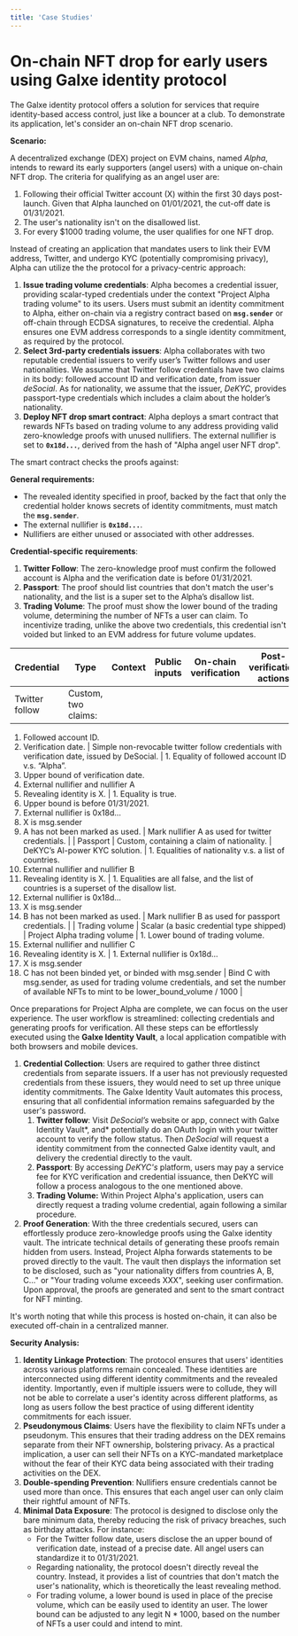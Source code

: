 ```yaml
---
title: 'Case Studies'
---
```


# On-chain NFT drop for early users using Galxe identity protocol

The Galxe identity protocol offers a solution for services that require identity-based access control, just like a bouncer at a club. To demonstrate its application, let's consider an on-chain NFT drop scenario.

**Scenario:**

A decentralized exchange (DEX) project on EVM chains, named _Alpha_, intends to reward its early supporters (angel users) with a unique on-chain NFT drop. The criteria for qualifying as an angel user are:

1. Following their official Twitter account (X) within the first 30 days post-launch. Given that Alpha launched on 01/01/2021, the cut-off date is 01/31/2021.
2. The user's nationality isn't on the disallowed list.
3. For every $1000 trading volume, the user qualifies for one NFT drop.

Instead of creating an application that mandates users to link their EVM address, Twitter, and undergo KYC (potentially compromising privacy), Alpha can utilize the the protocol for a privacy-centric approach:

1. **Issue trading volume credentials**: Alpha becomes a credential issuer, providing scalar-typed credentials under the context "Project Alpha trading volume" to its users. Users must submit an identity commitment to Alpha, either on-chain via a registry contract based on **`msg.sender`** or off-chain through ECDSA signatures, to receive the credential. Alpha ensures one EVM address corresponds to a single identity commitment, as required by the protocol.
2. **Select 3rd-party credentials issuers**: Alpha collaborates with two reputable credential issuers to verify user’s Twitter follows and user nationalities. We assume that Twitter follow credentials have two claims in its body: followed account ID and verification date, from issuer _deSocial_. As for nationality, we assume that the issuer, _DeKYC_, provides passport-type credentials which includes a claim about the holder’s nationality.
3. **Deploy NFT drop smart contract**: Alpha deploys a smart contract that rewards NFTs based on trading volume to any address providing valid zero-knowledge proofs with unused nullifiers. The external nullifier is set to **`0x18d...`**, derived from the hash of "Alpha angel user NFT drop".

The smart contract checks the proofs against:

**General requirements:**

- The revealed identity specified in proof, backed by the fact that only the credential holder knows secrets of identity commitments, must match the **`msg.sender`**.
- The external nullifier is **`0x18d...`**.
- Nullifiers are either unused or associated with other addresses.

**Credential-specific requirements**:

1. **Twitter Follow**: The zero-knowledge proof must confirm the followed account is Alpha and the verification date is before 01/31/2021.
2. **Passport**: The proof should list countries that don't match the user's nationality, and the list is a super set to the Alpha’s disallow list.
3. **Trading Volume**: The proof must show the lower bound of the trading volume, determining the number of NFTs a user can claim. To incentivize trading, unlike the above two credentials, this credential isn't voided but linked to an EVM address for future volume updates.

| Credential     | Type                | Context | Public inputs | On-chain verification | Post-verification actions |
| -------------- | ------------------- | ------- | ------------- | --------------------- | ------------------------- |
| Twitter follow | Custom, two claims: |

1. Followed account ID.
2. Verification date. | Simple non-revocable twitter follow credentials with verification date, issued by DeSocial. | 1. Equality of followed account ID v.s. “Alpha”.
3. Upper bound of verification date.
4. External nullifier and nullifier A
5. Revealing identity is X. | 1. Equality is true.
6. Upper bound is before 01/31/2021.
7. External nullifier is 0x18d...
8. X is msg.sender
9. A has not been marked as used. | Mark nullifier A as used for twitter credentials. |
   | Passport | Custom, containing a claim of nationality. | DeKYC’s AI-power KYC solution. | 1. Equalities of nationality v.s. a list of countries.
10. External nullifier and nullifier B
11. Revealing identity is X. | 1. Equalities are all false, and the list of countries is a superset of the disallow list.
12. External nullifier is 0x18d...
13. X is msg.sender
14. B has not been marked as used. | Mark nullifier B as used for passport credentials. |
    | Trading volume | Scalar (a basic credential type shipped) | Project Alpha trading volume | 1. Lower bound of trading volume.
15. External nullifier and nullifier C
16. Revealing identity is X. | 1. External nullifier is 0x18d...
17. X is msg.sender
18. C has not been binded yet, or binded with msg.sender | Bind C with msg.sender, as used for trading volume credentials, and set the number of available NFTs to mint to be lower_bound_volume / 1000 |

Once preparations for Project Alpha are complete, we can focus on the user experience. The user workflow is streamlined: collecting credentials and generating proofs for verification. All these steps can be effortlessly executed using the **Galxe Identity Vault**, a local application compatible with both browsers and mobile devices.

1. **Credential Collection**: Users are required to gather three distinct credentials from separate issuers. If a user has not previously requested credentials from these issuers, they would need to set up three unique identity commitments. The Galxe Identity Vault automates this process, ensuring that all confidential information remains safeguarded by the user's password.
   1. **Twitter follow**: Visit _DeSocial’s_ website or app, connect with Galxe Identity Vault*, and* potentially do an OAuth login with your twitter account to verify the follow status. Then _DeSocial_ will request a identity commitment from the connected Galxe identity vault, and delivery the credential directly to the vault.
   2. **Passport**: By accessing _DeKYC's_ platform, users may pay a service fee for KYC verification and credential issuance, then DeKYC will follow a process analogous to the one mentioned above.
   3. **Trading Volume:** Within Project Alpha's application, users can directly request a trading volume credential, again following a similar procedure.
2. **Proof Generation**: With the three credentials secured, users can effortlessly produce zero-knowledge proofs using the Galxe identity vault. The intricate technical details of generating these proofs remain hidden from users. Instead, Project Alpha forwards statements to be proved directly to the vault. The vault then displays the information set to be disclosed, such as "your nationality differs from countries A, B, C..." or "Your trading volume exceeds XXX", seeking user confirmation. Upon approval, the proofs are generated and sent to the smart contract for NFT minting.

It's worth noting that while this process is hosted on-chain, it can also be executed off-chain in a centralized manner.

**Security Analysis:**

1. **Identity Linkage Protection**: The protocol ensures that users' identities across various platforms remain concealed. These identities are interconnected using different identity commitments and the revealed identity. Importantly, even if multiple issuers were to collude, they will not be able to correlate a user's identity across different platforms, as long as users follow the best practice of using different identity commitments for each issuer.
2. **Pseudonymous Claims**: Users have the flexibility to claim NFTs under a pseudonym. This ensures that their trading address on the DEX remains separate from their NFT ownership, bolstering privacy. As a practical implication, a user can sell their NFTs on a KYC-mandated marketplace without the fear of their KYC data being associated with their trading activities on the DEX.
3. **Double-spending Prevention**: Nullifiers ensure credentials cannot be used more than once. This ensures that each angel user can only claim their rightful amount of NFTs.
4. **Minimal Data Exposure**: The protocol is designed to disclose only the bare minimum data, thereby reducing the risk of privacy breaches, such as birthday attacks. For instance:
   - For the Twitter follow date, users disclose the an upper bound of verification date, instead of a precise date. All angel users can standardize it to 01/31/2021.
   - Regarding nationality, the protocol doesn't directly reveal the country. Instead, it provides a list of countries that don't match the user's nationality, which is theoretically the least revealing method.
   - For trading volume, a lower bound is used in place of the precise volume, which can be easily used to identity an user. The lower bound can be adjusted to any legit N \* 1000, based on the number of NFTs a user could and intend to mint.
